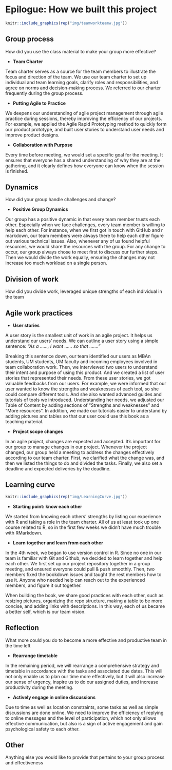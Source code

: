 # Epilogue: How we built this project {-}

```r
knitr::include_graphics(rep("img/teamworkteamw.jpg"))
```

## Group process {-}

How did you use the class material to make your group more effective?

- **Team Charter**

Team charter serves as a source for the team members to illustrate the focus and direction of the team. We use our team charter to set up individual and team learning goals, clarify roles and responsibilities, and agree on norms and decision-making process. We referred to our charter frequently during the group process.

- **Putting Agile to Practice**

We deepens our understanding of agile project management through agile practice during sessions, thereby improving the efficiency of our projects. For example, we applied the Agile Rapid Prototyping method to quickly form our product prototype, and built user stories to understand user needs and improve product designs.

- **Collaboration with Purpose**

Every time before meeting, we would set a specific goal for the meeting. It ensures that everyone has a shared understanding of why they are at the gathering, and it clearly defines how everyone can know when the session is finished.

## Dynamics {-}

How did your group handle challenges and change? 

- **Positive Group Dynamics**

Our group has a positive dynamic in that every team member trusts each other. Especially when we face challenges, every team member is willing to help each other. For instance, when we first got in touch with GitHub and r markdown, our team members were always there to help each other figure out various technical issues. Also, whenever any of us found helpful resources, we would share the resources with the group. For any change to occur, our group always chose to meet first to discuss our further steps. Then we would divide the work equally, ensuring the changes may not increase too much workload on a single person.

## Division of work {-}

How did you divide work, leveraged unique strengths of each individual in the team

## Agile work practices {-}

- **User stories**

A user story is the smallest unit of work in an agile project. It helps us understand our users' needs. 
We can outline a user story using a simple sentence: *"As a ……, I want …… so that ……."* 

Breaking this sentence down, our team identified our users as MBAn students, UM students, UM faculty and incoming employees involved in team collaboration work. Then, we interviewed two users to understand their intent and purpose of using this product. And we created a list of user stories that represented their needs. 
From these user stories, we got valuable feedbacks from our users. For example, we were informed that our user wanted to know the strengths and weaknesses of each tool, so she could compare different tools. And she also wanted advanced guides and tutorials of tools we introduced. Understanding her needs, we adjusted our Table of Content by adding sections of "Strengths and weaknesses" and "More resources". In addition, we made our tutorials easier to understand by adding pictures and tables so that our user could use this book as a teaching material.

- **Project scope changes**

In an agile project, changes are expected and accepted. It's important for our group to manage changes in our project. Whenever the project changed, our group held a meeting to address the changes effectively according to our team charter. First, we clarified what the change was, and then we listed the things to do and divided the tasks. Finally, we also set a deadline and expected deliveries by the deadline. 

## Learning curve {-}

```r
knitr::include_graphics(rep("img/LearningCurve.jpg"))
```

- **Starting point: know each other**

We started from knowing each others' strengths by listing our experience with R and taking a role in the team charter. All of us at least took up one course related to R, so in the first few weeks we didn't have much trouble with RMarkdown.

- **Learn together and learn from each other**

In the 4th week, we began to use version control in R. Since no one in our team is familiar with Git and Github, we decided to learn together and help each other. We first set up our project repository together in a group meeting, and ensured everyone could pull & push smoothly. Then, two members fixed the bookdown issues and taught the rest members how to use it. Anyone who needed help can reach out to the experienced members, and figure it out together.

When building the book, we share good practices with each other, such as resizing pictures, organizing the repo structure, making a table to be more concise, and adding links with descriptions. In this way, each of us became a better self, which is our team vision.

## Reflection {-}

What more could you do to become a more effective and productive team in the time left

- **Rearrange timetable**

In the remaining period, we will rearrange a comprehensive strategy and timetable in accordance with the tasks and associated due dates. This will not only enable us to plan our time more effectively, but it will also increase our sense of urgency, inspire us to do our assigned duties, and increase productivity during the meeting.

- **Actively engage in online discussions**

Due to time as well as location constraints, some tasks as well as simple discussions are done online. We need to improve the efficiency of replying to online messages and the level of participation, which not only allows effective communication, but also is a sign of active engagement and gain psychological safety to each other.

## Other {-}

Anything else you would like to provide that pertains to your group process and effectiveness
